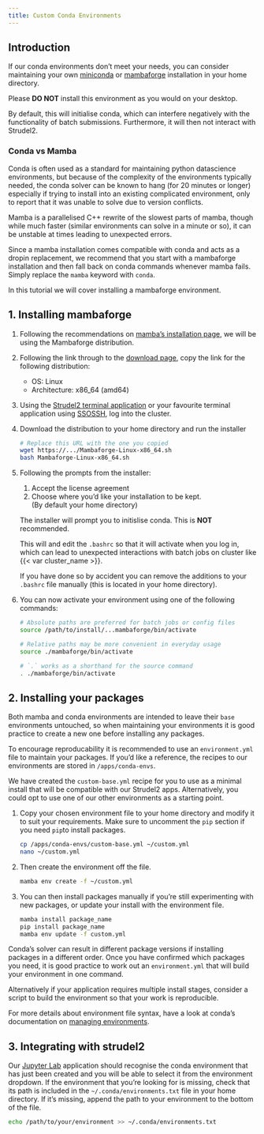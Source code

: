 ```yaml
---
title: Custom Conda Environments
---
```


## Introduction
If our conda environments don't meet your needs, you can consider maintaining your own [miniconda](https://docs.conda.io/en/latest/miniconda.html) or [mambaforge](https://mamba.readthedocs.io/en/latest/index.html) installation in your home directory.

Please **DO NOT** install this environment as you would on your desktop.

By default, this will initialise conda, which can interfere negatively with the functionality of batch submissions. Furthermore, it will then not interact with Strudel2.

### Conda vs Mamba
Conda is often used as a standard for maintaining python datascience environments, but because of the complexity of the environments typically needed, the conda solver can be known to hang (for 20 minutes or longer) especially if trying to install into an existing complicated environment, only to report that it was unable to solve due to version conflicts. 

Mamba is a parallelised C++ rewrite of the slowest parts of mamba, though while much faster (similar environments can solve in a minute or so), it can be unstable at times leading to unexpected errors.

Since a mamba installation comes compatible with conda and acts as a dropin replacement, we recommend that you start with a mambaforge installation and then fall back on conda commands whenever mamba fails. Simply replace the `mamba` keyword with `conda`.

In this tutorial we will cover installing a mambaforge environment. 

## 1. Installing mambaforge
1. Following the recommendations on [mamba's installation page](https://mamba.readthedocs.io/en/latest/mamba-installation.html), we will be using the Mambaforge distribution.

2. Following the link through to the [download page](https://github.com/conda-forge/miniforge#mambaforge), copy the link for the following distribution:
   - OS: Linux
   - Architecture: x86_64 (amd64)

3. Using the [Strudel2 terminal application](/connecting/strudel2.qmd#terminal-jobs) or your favourite terminal application using [SSOSSH](/connecting/ssossh.qmd), log into the cluster.

4. Download the distribution to your home directory and run the installer
   ```bash
   # Replace this URL with the one you copied
   wget https://.../Mambaforge-Linux-x86_64.sh
   bash Mambaforge-Linux-x86_64.sh
   ```

5. Following the prompts from the installer:
   1. Accept the license agreement
   2. Choose where you'd like your installation to be kept.  
      (By default your home directory)

   The installer will prompt you to initislise conda. This is **NOT** recommended. 

   This will and edit the `.bashrc` so that it will activate when you log in, which can lead to unexpected interactions with batch jobs on cluster like {{< var cluster_name >}}.

   If you have done so by accident you can remove the additions to your `.bashrc` file manually (this is located in your home directory).

6. You can now activate your environment using one of the following commands:
   
   ```bash
   # Absolute paths are preferred for batch jobs or config files
   source /path/to/install/...mambaforge/bin/activate

   # Relative paths may be more convenient in everyday usage
   source ./mambaforge/bin/activate 
   
   # `.` works as a shorthand for the source command
   . ./mambaforge/bin/activate 
   ```

## 2. Installing your packages
Both mamba and conda environments are intended to leave their `base` environments untouched, so when maintaining your environments it is good practice to create a new one before installing any packages.

To encourage reproducability it is recommended to use an `environment.yml` file to maintain your packages. If you'd like a reference, the recipes to our environments are stored in `/apps/conda-envs`. 

We have created the `custom-base.yml` recipe for you to use as a minimal install that will be compatible with our Strudel2 apps. Alternatively, you could opt to use one of our other environments as a starting point.

1. Copy your chosen environment file to your home directory and modify it to suit your requirements. Make sure to uncomment the `pip` section if you need `pip`to install packages.

   ```bash
   cp /apps/conda-envs/custom-base.yml ~/custom.yml
   nano ~/custom.yml
   ```

2. Then create the environment off the file.
   
    ```bash
   mamba env create -f ~/custom.yml
   ```

3. You can then install packages manually if you're still experimenting with new packages, or update your install with the environment file.

   ```bash
   mamba install package_name
   pip install package_name
   mamba env update -f custom.yml
   ```

Conda's solver can result in different package versions if installing packages in a different order. Once you have confirmed which packages you need, it is good practice to work out an `environment.yml` that will build your environment in one command. 

Alternatively if your application requires multiple install stages, consider a script to build the environment so that your work is reproducible.

For more details about environment file syntax, have a look at conda's documentation on [managing environments](https://docs.conda.io/projects/conda/en/latest/user-guide/tasks/manage-environments.html).

## 3. Integrating with strudel2

Our [Jupyter Lab](/applications/strudel2.qmd#jupyter-lab) application should recognise the conda environment that has just been created and you will be able to select it from the environment dropdown. If the environment that you're looking for is missing, check that its path is included in the `~/.conda/environments.txt` file in your home directory. If it's missing, append the path to your environment to the bottom of the file.

```bash
echo /path/to/your/environment >> ~/.conda/environments.txt
```

